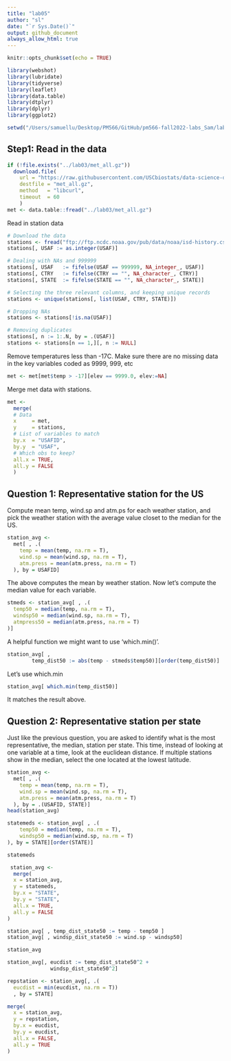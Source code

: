 ```yaml
---
title: "lab05"
author: "sl"
date: "`r Sys.Date()`"
output: github_document
always_allow_html: true
---
```


```r
knitr::opts_chunk$set(echo = TRUE)
```

```r
library(webshot)
library(lubridate)
library(tidyverse)
library(leaflet)
library(data.table)
library(dtplyr)
library(dplyr)
library(ggplot2)
```

```r
setwd("/Users/samuellu/Desktop/PM566/GitHub/pm566-fall2022-labs_Sam/lab05/")
```

## Step1: Read in the data
```r
if (!file.exists("../lab03/met_all.gz"))
  download.file(
    url = "https://raw.githubusercontent.com/USCbiostats/data-science-data/master/02_met/met_all.gz",
    destfile = "met_all.gz",
    method   = "libcurl",
    timeout  = 60
    )
met <- data.table::fread("../lab03/met_all.gz")
```

Read in station data

```r
# Download the data
stations <- fread("ftp://ftp.ncdc.noaa.gov/pub/data/noaa/isd-history.csv")
stations[, USAF := as.integer(USAF)]

# Dealing with NAs and 999999
stations[, USAF   := fifelse(USAF == 999999, NA_integer_, USAF)]
stations[, CTRY   := fifelse(CTRY == "", NA_character_, CTRY)]
stations[, STATE  := fifelse(STATE == "", NA_character_, STATE)]

# Selecting the three relevant columns, and keeping unique records
stations <- unique(stations[, list(USAF, CTRY, STATE)])

# Dropping NAs
stations <- stations[!is.na(USAF)]

# Removing duplicates
stations[, n := 1:.N, by = .(USAF)]
stations <- stations[n == 1,][, n := NULL]
```

Remove temperatures less than -17C. Make sure there are no missing data in the key variables coded as 9999, 999, etc

```r
met <- met[met$temp > -17][elev == 9999.0, elev:=NA]
```

Merge met data with stations.

```r
met <- 
  merge(
  # Data
  x     = met,      
  y     = stations, 
  # List of variables to match
  by.x  = "USAFID",
  by.y  = "USAF", 
  # Which obs to keep?
  all.x = TRUE,      
  all.y = FALSE
  ) 
```

## Question 1: Representative station for the US

Compute mean temp, wind.sp and atm.ps for each weather station, and pick the weather station with the average value closet to the median for the US.

```r
station_avg <-
  met[ , .(
    temp = mean(temp, na.rm = T),
    wind.sp = mean(wind.sp, na.rm = T),
    atm.press = mean(atm.press, na.rm = T)
  ), by = USAFID]
```

The above computes the mean by weather station.
Now let's compute the median value for each variable.

```r
stmeds <- station_avg[ , .(
  temp50 = median(temp, na.rm = T),
  windsp50 = median(wind.sp, na.rm = T),
  atmpress50 = median(atm.press, na.rm = T)
)]
```

A helpful function we might want to use 'which.min()'.

```r
station_avg[ ,
        temp_dist50 := abs(temp - stmeds$temp50)][order(temp_dist50)]

```

Let's use which.min

```r
station_avg[ which.min(temp_dist50)]
```

It matches the result above.

## Question 2: Representative station per state

Just like the previous question, you are asked to identify what is the most representative, the median, station per state. This time, instead of looking at one variable at a time, look at the euclidean distance. If multiple stations show in the median, select the one located at the lowest latitude.

```r
station_avg <-
  met[ , .(
    temp = mean(temp, na.rm = T),
    wind.sp = mean(wind.sp, na.rm = T),
    atm.press = mean(atm.press, na.rm = T)
  ), by = .(USAFID, STATE)]
head(station_avg)
```

```r
statemeds <- station_avg[ , .(
    temp50 = median(temp, na.rm = T),
    windsp50 = median(wind.sp, na.rm = T)
), by = STATE][order(STATE)]

statemeds
```

```r
 station_avg <- 
  merge(
  x = station_avg,
  y = statemeds,
  by.x = "STATE",
  by.y = "STATE",
  all.x = TRUE,
  all.y = FALSE
)

```

```r
station_avg[ , temp_dist_state50 := temp - temp50 ]
station_avg[ , windsp_dist_state50 := wind.sp - windsp50]

station_avg
```

```r
station_avg[, eucdist := temp_dist_state50^2 +
              windsp_dist_state50^2]
```

```r
repstation <- station_avg[, .(
  eucdist = min(eucdist, na.rm = T))
  , by = STATE]

```

```r
merge(
  x = station_avg,
  y = repstation,
  by.x = eucdist,
  by.y = eucdist,
  all.x = FALSE,
  all.y = TRUE
)
```







